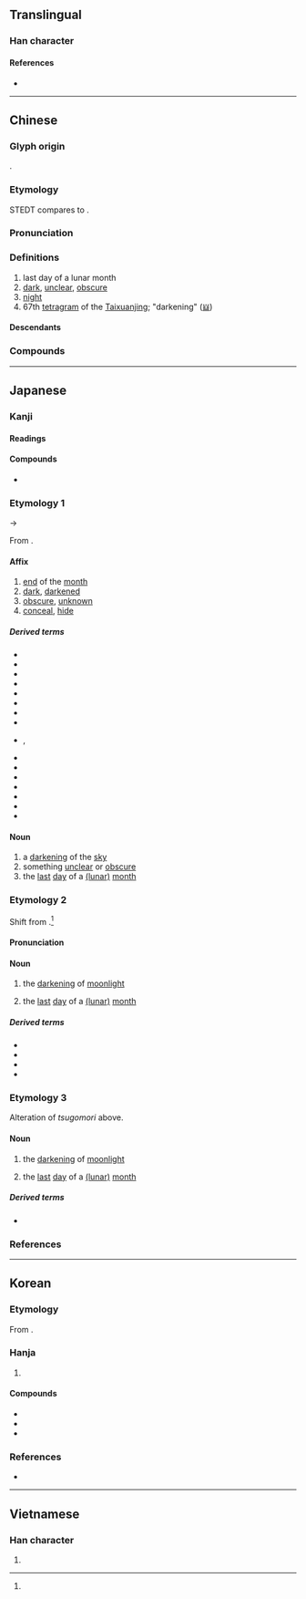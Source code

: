 {{character info}}
==Translingual==

===Han character===
{{Han char|rn=72|rad=日|as=07|sn=11|four=68057|canj=AOWY|ids=⿰日每}}

====References====
* {{Han ref|kx=0496.100|dkj=13960|dj=0862.140|hdz=21513.030|uh=6666|ud=26214|bh=B1E2|bd=45538}}

----

==Chinese==
{{zh-forms}}

===Glyph origin===
{{Han etym}}
{{Han compound|日|每|c1=s|c2=p|t1=sun|ls=psc}}.

===Etymology===
STEDT compares {{och-l|晦}} to {{inh|zh|sit-pro|*muːŋ ~ r/s-muːk||foggy; dark; sullen; menacing; thunder}}.

===Pronunciation===
{{zh-pron
|m=huì
|m-s=
|c=fui3
|c-t=
|g=
|h=pfs=fùi
|j=
|mb=
|md=huói
|mn=hòe
|mn-t=huê3
|w=
|x=
|mc=y
|oc=y
|cat=n,a
}}

===Definitions===
{{zh-hanzi}}

# last day of a lunar month
# [[dark]], [[unclear]], [[obscure]]
# [[night]]
# 67th [[tetragram]] of the [[Taixuanjing]]; "darkening" ([[𝍈]])

====Descendants====
{{CJKV||かい|회|hối}}

===Compounds===
{{zh-der|悖晦|昏晦|晦冥|晦在|晦明|晦昧|晦暗|晦朔|晦氣|晦澀|晦盲|晦瞑|晦紋|晦蒙|晦跡|背晦|隱晦|養晦|嚮晦|月晦|晦暝|晦日|顯晦|肉眼愚晦|遵時養晦|風雨晦冥|風雨如晦|遵養時晦|老背晦|韜晦|韜光養晦|青白晦氣|雺晦|陰晦|霾晦}}

----

==Japanese==

===Kanji===
{{ja-kanji|grade=|rs=日07}}

====Readings====
{{ja-readings
|goon=け<け<くゑ
|kanon=かい<くわい
|kun=つごもり-, くら-い, くら-ます, くら-む
}}

====Compounds====
* {{ja-r|晦日|みそか}}

===Etymology 1===
{{ja-kanjitab|yomi=kanon|かい}}
{{IPAchar|/kʷai/}} → {{IPAchar|/kai/}}

From {{der|ja|ltc|sort=かい|-}} {{ltc-l|晦}}.

====Affix====
{{ja-noun|かい|hhira=くわい}}

# [[end]] of the [[month]]
# [[dark]], [[darkened]]
# [[obscure]], [[unknown]]
# [[conceal]], [[hide#Verb|hide]]

=====Derived terms=====
{{der-top4}}
* {{ja-r|晦%朔|かい%さく}}
* {{ja-r|晦%日|かい%じつ}}
* {{ja-r|晦%渋|かい%じゅう}}
* {{ja-r|晦%晴|かい%せい}}
* {{ja-r|晦%蔵|かい%ぞう}}
* {{ja-r|晦%匿|かい%とく}}
* {{ja-r|晦%冥|かい%めい}}
* {{ja-r|暗%晦|あん%かい}}
* {{ja-r|湮%晦|いん%かい|rom=-}}, {{ja-r|堙%晦|いん%かい}}
* {{ja-r|陰%晦|いん%かい}}
* {{ja-r|顕%晦|けん%かい}}
* {{ja-r|昏%晦|こん%かい}}
* {{ja-r|朔%晦|さっ%かい}}
* {{ja-r|時%晦|じ%かい}}
* {{ja-r|自%晦|じ%かい}}
* {{ja-r|韜%晦|とう%かい}}
{{der-bottom}}

====Noun====
{{ja-noun|かん|hhira=くわん}}

# a [[darkening]] of the [[sky]]
# something [[unclear]] or [[obscure]]
# the [[last]] [[day]] of a [[lunar month|(lunar)]] [[month]]

===Etymology 2===
{{ja-kanjitab|yomi=k|つごもり|alt=晦日}}

Shift from {{m|ja|月隠り|tr=tsukikomori/tsukigomori|lit=[[moon]] [[hide|hiding]]}}.<ref name="DJR"/>

====Pronunciation====
{{ja-pron|y=k|つごもり|acc=0|acc_ref=DJR}}

====Noun====
{{ja-noun|つごもり}}

# {{lb|ja|sort=つこもり|archaic}} the [[darkening]] of [[moonlight]]
# {{lb|ja|by extension}} the [[last]] [[day]] of a [[lunar month|(lunar)]] [[month]]

=====Derived terms=====
{{der-top3}}
* {{ja-r|晦%方|つごもり%がた}}
* {{ja-r|晦%蕎%麦|つごもり%そ%ば}}
* {{ja-r|大%晦|おお%つごもり}}
* {{ja-r|小%晦日|こつ%ごもり}}
{{der-bottom}}

===Etymology 3===
{{ja-kanjitab|yomi=i|つもごり|alt=晦日}}

Alteration of ''tsugomori'' above.

====Noun====
{{ja-noun|つもごり}}

# {{lb|ja|rare|archaic}} the [[darkening]] of [[moonlight]]
# {{lb|ja|sort=つもこり|rare|by extension}} the [[last]] [[day]] of a [[lunar month|(lunar)]] [[month]]

=====Derived terms=====
* {{ja-r|大%晦|おお%つもごり}}

===References===
<references/>

----

==Korean==

===Etymology===
From {{der|ko|ltc|-}} {{ltc-l|晦|id=1}}. {{hanja-hunmong|회〯|hwoy|天文#상02A|alt=⿰[[日]][[毎]]}}

===Hanja===
{{ko-hanja-search}}
{{ko-hanja|그믐|회}}

# {{hanja form of|회|last day of a lunar month}}

====Compounds====
{{der-top3|Compounds}}
* {{ko-l|회삭|晦朔}}
* {{ko-l|회일|晦日}}
* {{ko-l|음회|陰晦}}
{{der-bottom}}

===References===
* {{R:hanjadoc|4636}}

----

==Vietnamese==

===Han character===
{{vi-hantu|[[hổi]], [[hối]], [[hói]]|rs=日07}}

# {{rfdef|vi|sort=日07}}